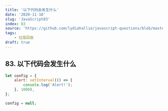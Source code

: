 ```yaml
---
title: '以下代码会发生什么'
date: '2020-11-18'
slug: 'JavaScript83'
index: 83
source: 'https://github.com/lydiahallie/javascript-questions/blob/master/zh-CN/README-zh_CN.md#114-%E5%B0%86%E4%BC%9A%E5%8F%91%E7%94%9F%E4%BB%80%E4%B9%88'
tags:
    - 垃圾回收
draft: true
---
```


## 83. 以下代码会发生什么

```js:index.js
let config = {
	alert: setInterval(() => {
		console.log('Alert!');
	}, 1000),
};

config = null;
```
